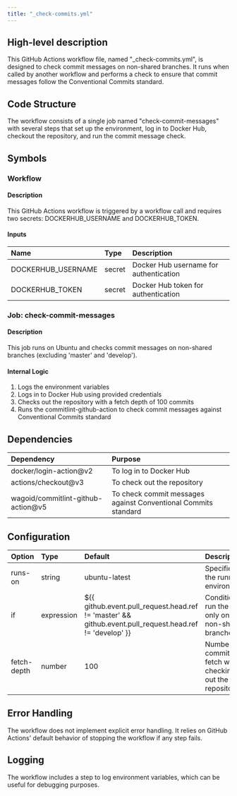 ```yaml
---
title: "_check-commits.yml"
---
```


## High-level description
This GitHub Actions workflow file, named "_check-commits.yml", is designed to check commit messages on non-shared branches. It runs when called by another workflow and performs a check to ensure that commit messages follow the Conventional Commits standard.

## Code Structure
The workflow consists of a single job named "check-commit-messages" with several steps that set up the environment, log in to Docker Hub, checkout the repository, and run the commit message check.

## Symbols

### Workflow
#### Description
This GitHub Actions workflow is triggered by a workflow call and requires two secrets: DOCKERHUB_USERNAME and DOCKERHUB_TOKEN.

#### Inputs
| Name | Type | Description |
|:-----|:-----|:------------|
| DOCKERHUB_USERNAME | secret | Docker Hub username for authentication |
| DOCKERHUB_TOKEN | secret | Docker Hub token for authentication |

### Job: check-commit-messages
#### Description
This job runs on Ubuntu and checks commit messages on non-shared branches (excluding 'master' and 'develop').

#### Internal Logic
1. Logs the environment variables
2. Logs in to Docker Hub using provided credentials
3. Checks out the repository with a fetch depth of 100 commits
4. Runs the commitlint-github-action to check commit messages against Conventional Commits standard

## Dependencies
| Dependency | Purpose |
|:-----------|:--------|
| docker/login-action@v2 | To log in to Docker Hub |
| actions/checkout@v3 | To check out the repository |
| wagoid/commitlint-github-action@v5 | To check commit messages against Conventional Commits standard |

## Configuration
| Option | Type | Default | Description |
|:-------|:-----|:--------|:------------|
| runs-on | string | ubuntu-latest | Specifies the runner environment |
| if | expression | $\{\{ github.event.pull_request.head.ref != 'master' && github.event.pull_request.head.ref != 'develop' \}\} | Condition to run the job only on non-shared branches |
| fetch-depth | number | 100 | Number of commits to fetch when checking out the repository |

## Error Handling
The workflow does not implement explicit error handling. It relies on GitHub Actions' default behavior of stopping the workflow if any step fails.

## Logging
The workflow includes a step to log environment variables, which can be useful for debugging purposes.
